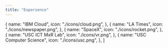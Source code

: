 ```yaml
---
title: "Experience"
---
```


  {
    name: "IBM Cloud",
    icon: "./icons/cloud.png",
  },
  {
    name: "LA Times",
    icon: "./icons/newspaper.png",
  },
  {
    name: "SpaceX",
    icon: "./icons/rocket.png",
  },
  {
    name: "USC ICT MxR Lab",
    icon: "./icons/vr.png",
  },
  {
    name: "USC Computer Science",
    icon: "./icons/usc.png",
  },
]
